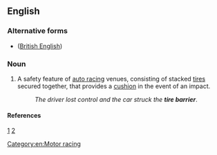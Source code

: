 ==English==
===Alternative forms===
* {{l|en|tyre barrier}} ([[British English]])

===Noun===
{{en-noun}}
#A safety feature of [[auto racing]] venues, consisting of stacked [[tires]] secured together, that provides a [[cushion]] in the event of an impact.
#:''The driver lost control and the car struck the '''tire barrier'''''.

====References====
[http://www.google.co.uk/books?id=CNcxmlddD2QC&pg=PA60&dq=tire+barrier&as_brr=3&sig=SKoC11qbFFG5CZKUQ6pS2ZGk4YQ] [http://www.google.co.uk/books?id=M6LDfx2Zk-AC&pg=PA57&dq=tire+barrier&as_brr=3&sig=hMaZJhV4XCm6JdQyrjO7bVhc9VY]

[[Category:en:Motor racing]]